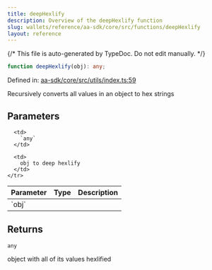 ```yaml
---
title: deepHexlify
description: Overview of the deepHexlify function
slug: wallets/reference/aa-sdk/core/src/functions/deepHexlify
layout: reference
---
```


{/* This file is auto-generated by TypeDoc. Do not edit manually. */}

```ts
function deepHexlify(obj): any;
```

Defined in: [aa-sdk/core/src/utils/index.ts:59](https://github.com/alchemyplatform/aa-sdk/blob/08ef11b1fc98663df6a97fa93722c7f14b33f1cc/aa-sdk/core/src/utils/index.ts#L59)

Recursively converts all values in an object to hex strings

## Parameters

<table>
  <thead>
    <tr>
      <th align="left">Parameter</th>
      <th align="left">Type</th>
      <th align="left">Description</th>
    </tr>
  </thead>

  <tbody>
    <tr>
      <td>
        `obj`
      </td>

      <td>
        `any`
      </td>

      <td>
        obj to deep hexlify
      </td>
    </tr>

  </tbody>
</table>

## Returns

`any`

object with all of its values hexlified
